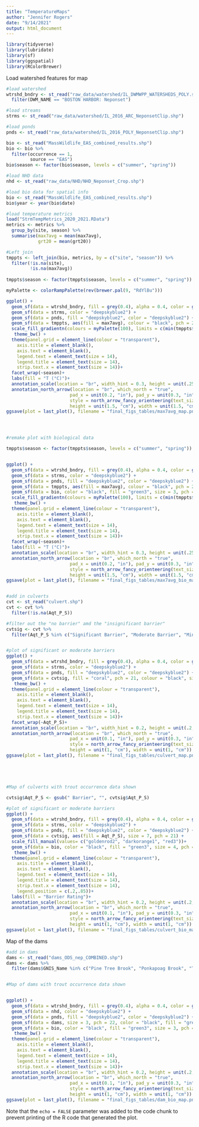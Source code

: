 ```yaml
---
title: "TemperatureMaps"
author: "Jennifer Rogers"
date: "9/14/2021"
output: html_document
---
```


```r
library(tidyverse)
library(lubridate)
library(sf)
library(ggspatial)
library(RColorBrewer)
```


Load watershed features for map
```r

#load watershed
wtrshd_bndry <- st_read("raw_data/watershed/IL_DWMWPP_WATERSHEDS_POLY.shp") %>% 
  filter(DWM_NAME == "BOSTON HARBOR: Neponset")

#load streams
strms <- st_read("raw_data/watershed/IL_2016_ARC_NeponsetClip.shp")

#load ponds
pnds <- st_read("raw_data/watershed/IL_2016_POLY_NeponsetClip.shp")

bio <- st_read("MassWildlife_EAS_combined_results.shp")
bio <- bio %>% 
  filter(occurrence == 1,
         source == "EAS")
bio$season <- factor(bio$season, levels = c("summer", "spring"))

#load NHD data
nhd <- st_read("raw_data/NHD/NHD_Neponset_Crop.shp")


```



```r

#load bio data for spatial info
bio <- st_read("MassWildlife_EAS_combined_results.shp")
bio$year <- year(bio$date)

#load temperature metrics
load("StrmTempMetrics_2020_2021.RData") 
metrics <- metrics %>% 
  group_by(site, season) %>% 
  summarise(max7avg = mean(max7avg),
            grt20 = mean(grt20))

#Left join
tmppts <- left_join(bio, metrics, by = c("site", "season")) %>% 
  filter(!is.na(site),
         !is.na(max7avg)) 
 
tmppts$season <- factor(tmppts$season, levels = c("summer", "spring"))

myPalette <- colorRampPalette(rev(brewer.pal(9, "RdYlBu")))

ggplot() +
  geom_sf(data = wtrshd_bndry, fill = grey(0.4), alpha = 0.4, color = gray(.7), lwd = 1) +
  geom_sf(data = strms, color = "deepskyblue2") +
  geom_sf(data = pnds, fill = "deepskyblue2", color = "deepskyblue2") +
  geom_sf(data = tmppts, aes(fill = max7avg), colour = "black", pch = 21, size = 4)+
  scale_fill_gradientn(colours = myPalette(100), limits = c(min(tmppts$max7avg), max(tmppts$max7avg)))+
   theme_bw() +
  theme(panel.grid = element_line(colour = "transparent"),
    axis.title = element_blank(),
    axis.text = element_blank(),
    legend.text = element_text(size = 14),
    legend.title = element_text(size = 14),
    strip.text.x = element_text(size = 14))+
  facet_wrap(~season)+
  labs(fill = "T (°C)")+
  annotation_scale(location = "br", width_hint = 0.3, height = unit(.25, "cm"), text_cex = 1) +
  annotation_north_arrow(location = "br", which_north = "true", 
                        pad_x = unit(0.2, "in"), pad_y = unit(0.3, "in"),
                        style = north_arrow_fancy_orienteering(text_size = 10),
                        height = unit(1.5, "cm"), width = unit(1.5, "cm"))
ggsave(plot = last_plot(), filename = "final_figs_tables/max7avg_map.png", width = 10, height = 6, units = "in", dpi = 300)




#remake plot with biological data

tmppts$season <- factor(tmppts$season, levels = c("summer", "spring"))


ggplot() +
  geom_sf(data = wtrshd_bndry, fill = grey(0.4), alpha = 0.4, color = gray(.7), lwd = 1) +
  geom_sf(data = strms, color = "deepskyblue2") +
  geom_sf(data = pnds, fill = "deepskyblue2", color = "deepskyblue2") +
  geom_sf(data = tmppts, aes(fill = max7avg), colour = "black", pch = 21, size = 6)+
  geom_sf(data = bio, color = "black", fill = "green3", size = 3, pch = 21)+
  scale_fill_gradientn(colours = myPalette(100), limits = c(min(tmppts$max7avg), max(tmppts$max7avg)))+
   theme_bw() +
  theme(panel.grid = element_line(colour = "transparent"),
    axis.title = element_blank(),
    axis.text = element_blank(),
    legend.text = element_text(size = 14),
    legend.title = element_text(size = 14),
    strip.text.x = element_text(size = 14))+
  facet_wrap(~season)+
  labs(fill = "T (°C)")+
  annotation_scale(location = "br", width_hint = 0.3, height = unit(.25, "cm"), text_cex = 1) +
  annotation_north_arrow(location = "br", which_north = "true", 
                        pad_x = unit(0.2, "in"), pad_y = unit(0.3, "in"),
                        style = north_arrow_fancy_orienteering(text_size = 10),
                        height = unit(1.5, "cm"), width = unit(1.5, "cm"))
ggsave(plot = last_plot(), filename = "final_figs_tables/max7avg_bio_map.png", width = 10, height = 6, units = "in", dpi = 300)



```




```r

#add in culverts
cvt <- st_read("culvert.shp")
cvt <- cvt %>% 
  filter(!is.na(Aqt_P_S))

#filter out the "no barrier" amd the "insignificant barrier"
cvtsig <- cvt %>% 
  filter(Aqt_P_S %in% c("Significant Barrier", "Moderate Barrier", "Minor Barrier"))


#plot of significant or moderate barriers
ggplot() +
  geom_sf(data = wtrshd_bndry, fill = grey(0.4), alpha = 0.4, color = gray(.7), lwd = 1) +
  geom_sf(data = strms, color = "deepskyblue2") +
  geom_sf(data = pnds, fill = "deepskyblue2", color = "deepskyblue2") +
  geom_sf(data = cvtsig, fill = "coral", pch = 21, colour = "black", size = 3)+
   theme_bw() +
  theme(panel.grid = element_line(colour = "transparent"),
    axis.title = element_blank(),
    axis.text = element_blank(),
    legend.text = element_text(size = 14),
    legend.title = element_text(size = 14),
    strip.text.x = element_text(size = 14))+
  facet_wrap(~Aqt_P_S)+
  annotation_scale(location = "br", width_hint = 0.2, height = unit(.2, "cm"), text_cex = 1) +
  annotation_north_arrow(location = "br", which_north = "true", 
                        pad_x = unit(0.1, "in"), pad_y = unit(0.3, "in"),
                        style = north_arrow_fancy_orienteering(text_size = 8),
                        height = unit(1, "cm"), width = unit(1, "cm"))
ggsave(plot = last_plot(), filename = "final_figs_tables/culvert_map.png", width = 8, height = 3, units = "in", dpi = 300)





#Map of culverts with trout occurrence data shown

cvtsig$Aqt_P_S <- gsub(" Barrier", "", cvtsig$Aqt_P_S)

#plot of significant or moderate barriers
ggplot() +
  geom_sf(data = wtrshd_bndry, fill = grey(0.4), alpha = 0.4, color = gray(.7), lwd = 1) +
  geom_sf(data = strms, color = "deepskyblue2") +
  geom_sf(data = pnds, fill = "deepskyblue2", color = "deepskyblue2") +
  geom_sf(data = cvtsig, aes(fill = Aqt_P_S), size = 7, pch = 21) + 
  scale_fill_manual(values= c("goldenrod2", "darkorange1", "red3"))+
  geom_sf(data = bio, color = "black", fill = "green3", size = 4, pch = 21)+
   theme_bw() +
  theme(panel.grid = element_line(colour = "transparent"),
    axis.title = element_blank(),
    axis.text = element_blank(),
    legend.text = element_text(size = 14),
    legend.title = element_text(size = 14),
    strip.text.x = element_text(size = 14),
    legend.position = c(.2,.85))+
  labs(fill = "Barrier Rating")+
  annotation_scale(location = "br", width_hint = 0.2, height = unit(.2, "cm"), text_cex = 1) +
  annotation_north_arrow(location = "br", which_north = "true", 
                        pad_x = unit(0.1, "in"), pad_y = unit(0.3, "in"),
                        style = north_arrow_fancy_orienteering(text_size = 8),
                        height = unit(1, "cm"), width = unit(1, "cm"))
ggsave(plot = last_plot(), filename = "final_figs_tables/culvert_bio_map.png", width = 8, height = 8, units = "in", dpi = 300)


```

Map of the dams

```r

#add in dams
dams <- st_read("dams_ODS_nep_COMBINED.shp")
dams <- dams %>% 
  filter(dams$GNIS_Name %in% c("Pine Tree Brook", "Ponkapoag Brook", "Traphole Brook",  "Hawes Brook", "Bubbling Brook"))


#Map of dams with trout occurrence data shown


ggplot() +
  geom_sf(data = wtrshd_bndry, fill = grey(0.4), alpha = 0.4, color = gray(.7), lwd = 1) +
  geom_sf(data = nhd, color = "deepskyblue2") +
  geom_sf(data = pnds, fill = "deepskyblue2", color = "deepskyblue2") +
  geom_sf(data = dams, size = 3, pch = 22, color = "black", fill = "grey30")+
  geom_sf(data = bio, color = "black", fill = "green3", size = 3, pch = 21)+
   theme_bw() +
  theme(panel.grid = element_line(colour = "transparent"),
    axis.title = element_blank(),
    axis.text = element_blank(),
    legend.text = element_text(size = 14),
    legend.title = element_text(size = 14),
    strip.text.x = element_text(size = 14))+
  annotation_scale(location = "br", width_hint = 0.2, height = unit(.2, "cm"), text_cex = 1) +
  annotation_north_arrow(location = "br", which_north = "true", 
                        pad_x = unit(0.1, "in"), pad_y = unit(0.3, "in"),
                        style = north_arrow_fancy_orienteering(text_size = 8),
                        height = unit(1, "cm"), width = unit(1, "cm"))
ggsave(plot = last_plot(), filename = "final_figs_tables/dam_bio_map.png", width = 8, height = 8, units = "in", dpi = 300)


```

Note that the `echo = FALSE` parameter was added to the code chunk to prevent printing of the R code that generated the plot.
